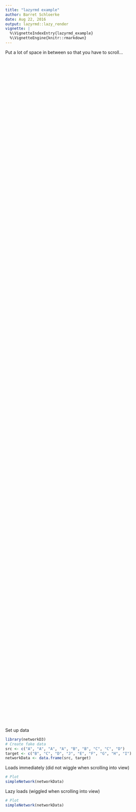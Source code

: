 ```yaml
---
title: "lazyrmd example"
author: Barret Schloerke
date: Aug 22, 2016
output: lazyrmd::lazy_render
vignette: |
  %\VignetteIndexEntry{lazyrmd_example}
  %\VignetteEngine{knitr::rmarkdown}
---
```



Put a lot of space in between so that you have to scroll...

<br /><br /><br /><br /><br /><br /><br /><br /><br /><br /><br /><br /><br /><br /><br /><br /><br /><br /><br /><br /><br /><br /><br /><br /><br /><br /><br /><br /><br /><br /><br /><br /><br /><br /><br /><br /><br /><br /><br /><br /><br /><br /><br /><br /><br /><br /><br /><br /><br /><br /><br /><br /><br /><br /><br /><br /><br /><br /><br /><br /><br /><br /><br /><br /><br /><br /><br /><br /><br /><br /><br /><br /><br /><br /><br /><br /><br /><br /><br /><br /><br /><br /><br /><br /><br /><br /><br /><br /><br /><br /><br /><br /><br /><br /><br /><br /><br /><br /><br /><br /><br /><br /><br /><br /><br /><br /><br /><br /><br /><br /><br /><br /><br /><br /><br /><br /><br /><br /><br /><br /><br /><br /><br /><br />

Set up data

```r
library(networkD3)
# Create fake data
src <- c("A", "A", "A", "A", "B", "B", "C", "C", "D")
target <- c("B", "C", "D", "J", "E", "F", "G", "H", "I")
networkData <- data.frame(src, target)
```

Loads immediately (did not wiggle when scrolling into view)

```r
# Plot
simpleNetwork(networkData)
```

Lazy loads (wiggled when scrolling into view)

```r
# Plot
simpleNetwork(networkData)
```
